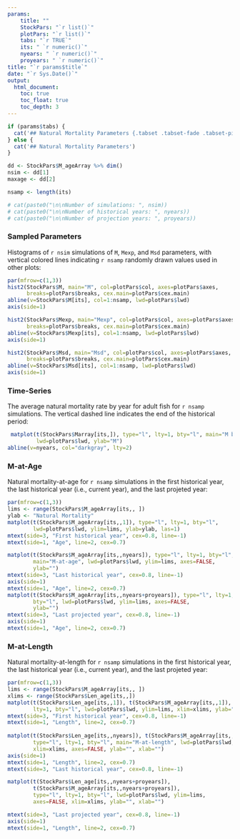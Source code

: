 ```yaml
---
params: 
    title: ""
    StockPars: "`r list()`"
    plotPars: "`r list()`"
    tabs: "`r TRUE`"
    its: " `r numeric()`"
    nyears: " `r numeric()`"
    proyears: " `r numeric()`"
title: "`r params$title`"
date: "`r Sys.Date()`"
output:
  html_document:
    toc: true
    toc_float: true
    toc_depth: 3
---
```





```r
if (params$tabs) {
  cat('## Natural Mortality Parameters {.tabset .tabset-fade .tabset-pills}' )
} else {
  cat('## Natural Mortality Parameters')
}

dd <- StockPars$M_ageArray %>% dim()
nsim <- dd[1]
maxage <- dd[2]

nsamp <- length(its)

# cat(paste0("\n\nNumber of simulations: ", nsim))
# cat(paste0("\n\nNumber of historical years: ", nyears))
# cat(paste0("\n\nNumber of projection years: ", proyears))
```



### Sampled Parameters 
Histograms of `r nsim` simulations of `M`, `Mexp`, and `Msd` parameters, with vertical colored lines indicating `r nsamp` randomly drawn values used in other plots:

```r
par(mfrow=c(1,3))
hist2(StockPars$M, main="M", col=plotPars$col, axes=plotPars$axes,
      breaks=plotPars$breaks, cex.main=plotPars$cex.main)
abline(v=StockPars$M[its], col=1:nsamp, lwd=plotPars$lwd)
axis(side=1) 

hist2(StockPars$Mexp, main="Mexp", col=plotPars$col, axes=plotPars$axes,
      breaks=plotPars$breaks, cex.main=plotPars$cex.main)
abline(v=StockPars$Mexp[its], col=1:nsamp, lwd=plotPars$lwd)
axis(side=1) 

hist2(StockPars$Msd, main="Msd", col=plotPars$col, axes=plotPars$axes,
      breaks=plotPars$breaks, cex.main=plotPars$cex.main)
abline(v=StockPars$Msd[its], col=1:nsamp, lwd=plotPars$lwd)
axis(side=1) 
```


### Time-Series
The average natural mortality rate by year for adult fish for `r nsamp` simulations. The vertical dashed line indicates the end of the historical period:

```r
 matplot(t(StockPars$Marray[its,]), type="l", lty=1, bty="l", main="M by Year", 
         lwd=plotPars$lwd, ylab="M")
abline(v=nyears, col="darkgray", lty=2)
```



### M-at-Age 
Natural mortality-at-age for `r nsamp` simulations in the first historical year, the last historical year (i.e., current year), 
and the last projeted year:

```r
par(mfrow=c(1,3))
lims <- range(StockPars$M_ageArray[its,, ])
ylab <- "Natural Mortality"
matplot(t(StockPars$M_ageArray[its,,1]), type="l", lty=1, bty="l", 
        lwd=plotPars$lwd, ylim=lims, ylab=ylab, las=1)
mtext(side=3, "First historical year", cex=0.8, line=-1)
mtext(side=1, "Age", line=2, cex=0.7)

matplot(t(StockPars$M_ageArray[its,,nyears]), type="l", lty=1, bty="l", 
        main="M-at-age", lwd=plotPars$lwd, ylim=lims, axes=FALSE,
        ylab="")
mtext(side=3, "Last historical year", cex=0.8, line=-1)
axis(side=1)
mtext(side=1, "Age", line=2, cex=0.7)
matplot(t(StockPars$M_ageArray[its,,nyears+proyears]), type="l", lty=1, 
        bty="l", lwd=plotPars$lwd, ylim=lims, axes=FALSE,
        ylab="")
mtext(side=3, "Last projected year", cex=0.8, line=-1)
axis(side=1)
mtext(side=1, "Age", line=2, cex=0.7)


```

### M-at-Length
Natural mortality-at-length for `r nsamp` simulations in the first historical year, the last historical year (i.e., current year), 
and the last projeted year:

```r
par(mfrow=c(1,3))
lims <- range(StockPars$M_ageArray[its,, ])
xlims <- range(StockPars$Len_age[its,,])
matplot(t(StockPars$Len_age[its,,1]), t(StockPars$M_ageArray[its,,1]), type="l", 
        lty=1, bty="l", lwd=plotPars$lwd, ylim=lims, xlim=xlims, ylab="Natural Mortality", xlab="")
mtext(side=3, "First historical year", cex=0.8, line=-1)
mtext(side=1, "Length", line=2, cex=0.7)
  
matplot(t(StockPars$Len_age[its,,nyears]), t(StockPars$M_ageArray[its,,nyears]), 
        type="l", lty=1, bty="l", main="M-at-length", lwd=plotPars$lwd, ylim=lims, 
        xlim=xlims, axes=FALSE, ylab="", xlab="")
axis(side=1)
mtext(side=1, "Length", line=2, cex=0.7)
mtext(side=3, "Last historical year", cex=0.8, line=-1)

matplot(t(StockPars$Len_age[its,,nyears+proyears]), 
        t(StockPars$M_ageArray[its,,nyears+proyears]), 
        type="l", lty=1, bty="l", lwd=plotPars$lwd, ylim=lims, 
        axes=FALSE, xlim=xlims, ylab="", xlab="")

mtext(side=3, "Last projected year", cex=0.8, line=-1)
axis(side=1)
mtext(side=1, "Length", line=2, cex=0.7)
  ```

